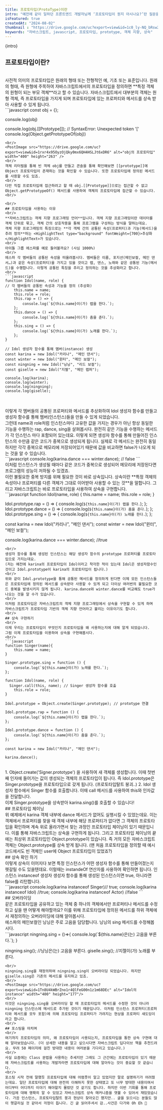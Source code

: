 ```yaml
---
title: 프로토타입(ProtoType)이란
intro: "예전에 같이 일하던 프론트엔드 개발자님께 ‘프로토타입이 뭔지 아시나요?’란 질문을 받은 적이 있는데요. 머리 속에 둥둥 떠오르는 내용들을 말로 설명하기 어려웠던 기억이 납니다. 공부를 하다보면 강의를 듣거나 문서를 읽은 것만으로 이해했다고 착각하기 쉬운 것 같습니다. 머리로 어렴풋하게 알고 있는 것과 실제로 다른 사람에게 말로 설명하는 것에는 아주 큰 차이가 있는데 말이죠. 오늘은 제가 알고 있다고 착각했던 프로토타입에 대해 정리해보겠습니다."
isFeatured: true
createdAt: "2024-08-02"
thumbnail : "https://drive.google.com/uc?export=view&id=1c0_ly-NQ_bRsw2up4RqKkFfETN_97aJF"
keywords: "자바스크립트, javascript, 프로토타입, prototype, 객체 지향, 상속"
---
```

<p>{intro}</p>
<Spacing size="lg" />

## 프로토타입이란?
<br/>
 사전적 의미의 프로토타입은 원래의 형태 또는 전형적인 예, 기초 또는 표준입니다. 원래의 형태, 즉 원형에 주목하여 자바스크립트에서의 프로토타입을 정의하면 **특정 객체의 원형이 되는 부모 객체**라고 할 수 있습니다. 자바스크립트에서 대부분의 객체는 원형 객체, 즉 프로토타입을 가지게 되며 프로토타입에 있는 프로퍼티와 메서드를 상속 받아 사용할 수 있게 됩니다.
<br/>
```javascript
const obj = {};

console.log(obj)

console.log(obj.[[Prototype]]);
// SyntaxError: Unexpected token '['
console.log(Object.getPrototypeOf(obj))
```
<br/>
<PostImage src="https://drive.google.com/uc?export=view&id=1rxr4x95OyzOjQky0mx6QH4HSLJt6xDR6" alt="obj의 프로토타입" width="400" height="263" />
<br/>
객체 리터럴을 통해 빈 객체 obj를 만들고 콘솔을 통해 확인해보면 [[prototype]]에 Object 프로토타입이 존재하는 것을 확인할 수 있습니다. 또한 프로토타입에 정의된 메서드를 사용할 수도 있죠.
<br/>
다만 직접 프로토타입에 접근하려고 할 때 obj.[[Prototype]]으로는 접근할 수 없고 Object.getPrototypeOf() 메서드를 사용하여 객체의 프로토타입에 접근할 수 있습니다. 
<br/>

<br/>
## 프로토타입을 사용하는 이유
<br/>
**자바스크립트는 객체 지향 프로그래밍 언어**입니다. 객체 지향 프로그래밍이란 데이터를 객체 단위로 묶고, 객체 간의 상호작용을 통해 프로그램을 구성하는 방식을 말하는데요. 
객체 지향 프로그래밍의 특징으로는 **각 객체 간의 공통된 속성(프로퍼티)과 기능(메서드)을 추려 정의**하는 <HighlightText type="background" fontWeight={700}>추상화</HighlightText>가 있습니다.
<br/>
아이돌 그룹 에스파를 예로 들어볼까요? (사심 1000%)
<br/>
에스파 각 멤버들의 공통된 속성을 떠올려봅시다. 멤버들은 이름, 포지션(메인보컬, 메인 댄서…)과 같은 속성(프로퍼티)을 가지고 있을 것이고 랩, 댄스, 노래와 같은 공통된 기능(메서드)을 수행합니다. 이렇게 공통된 특징을 추리고 정의하는 것을 추상화라고 합니다.  
<br/>
```javascript
function Idol(name, role) { 
// 각 멤버들의 공통된 속성과 기능을 정의 (추상화)
	this.name = name;
    this.role = role;
    this.rap = () => {
		console.log(`${this.name}이(가) 랩을 한다.`);
    };
    this.dance = () => {
	    console.log(`${this.name}이(가) 춤을 춘다.`);
    };
    this.sing = () => {
	    console.log(`${this.name}이(가) 노래를 한다.`);
    };
}

// Idol 생성자 함수를 통해 멤버(instance) 생성
const karina = new Idol("카리나", "메인 댄서"); 
const winter = new Idol("윈터", "메인 보컬");
const ningning = new Idol("닝닝", "리드 보컬");
const giselle = new Idol("지젤", "메인 랩퍼");

console.log(karina);
console.log(winter);
console.log(ningning);
console.log(giselle);

```
<br/>
<PostImage src="https://drive.google.com/uc?export=view&id=15Y3Ftl1Ka_r0jI3BEx7tEThXU107Yhmk" alt="프로토타입 체이닝" width="400" height="449"/>
<br/>
이렇게 각 멤버들의 공통된 프로퍼티와 메서드를 추상화하여 Idol 생성자 함수를 만들고 생성자 함수를 통해 멤버(인스턴스)들을 만들 수 있게 되었습니다. 
<br/>
그런데 name과 role처럼 인스턴스마다 고유한 값을 가지는 경우가 아닌 항상 동일한 기능을 수행하는 rap, dance, sing을 살펴봅시다. 완전히 같은 기능을 수행하는 메서드가 각 인스턴스 마다 포함되어 있는데요. 이렇게 되면 생성자 함수를 통해 만들어진 인스턴스의 수만큼 같은 코드가 중복으로 생성되게 됩니다. 실제로 각 메서드는 완전히 동일하지만 각각 중복으로 메모리에 저장되어있기 때문에 값을 비교하면 false가 나오게 되는 것을 알 수 있습니다.
<br/>
 ```javascript
console.log(karina.dance === winter.dance); // false
```
<br/>
이처럼 인스턴스가 생성될 때마다 같은 코드가 중복으로 생성되어 메모리에 저장된다면 프로그램의 성능이 저하될 수 있겠죠.
<br/>
이런 불필요한 중복 방지를 위해 필요한 것이 바로 <HighlightText type="background" fontWeight={700}>상속</HighlightText>입니다. 상속이란 **특정 객체의 속성이나 프로퍼티를 다른 객체가 그대로 이어받아 사용할 수 있는 것**을 말합니다. 그리고 자바스크립트는 바로 프로토타입을 사용하여 상속을 구현합니다.
<br/>
```javascript
function Idol(name, role) {
	this.name = name;
    this.role = role;
}

Idol.prototype.rap = () => {
    console.log(`${this.name}이(가) 랩을 한다.`);
};
Idol.prototype.dance = () => {
	console.log(`${this.name}이(가) 춤을 춘다.`);
};
Idol.prototype.sing = () => {
	console.log(`${this.name}이(가) 노래를 한다.`);
};

const karina = new Idol("카리나", "메인 댄서"); 
const winter = new Idol("윈터", "메인 보컬");

console.log(karina.dance === winter.dance); //true
```
<br/>
생성자 함수를 통해 생성된 인스턴스는 해당 생성자 함수의 prototype 프로퍼티를 프로토타입으로 가지는데요.
(저는 예전에 karina의 프로토타입이 Idol이라고 착각한 적이 있는데 Idol은 생성자함수인 것이고 Idol.prototype이 karina의 프로토타입이 됩니다.)
<br/>
위와 같이 Idol.prototype을 통해 공통된 메서드를 정의하게 된다면 이제 모든 인스턴스들은 프로토타입에 정의된 메서드를 상속받아 사용할 수 있게 되고 더이상 여러번의 불필요한 코드 중복을 발생시키지 않게 됩니다. karina.dance와 winter.dance를 비교해도 true가 나오는 것을 알 수가 있습니다.
<br/>
이처럼 프로토타입은 자바스크립트의 객체 지향 프로그래밍에서 상속을 구현할 수 있게 하며 자바스크립트가 프로토타입 기반의 객체 지향 언어라고 불리는 이유이기도 합니다.
<br/>
## 상속 구현하기
<br/>
이제 우리는 프로토타입이 무엇인지 프로토타입을 왜 사용하는지에 대해 알게 되었습니다. 
그럼 이제 프로토타입을 이용하여 상속을 구현해봅시다.
<br/>
```javascript
function Singer(name){
	this.name = name;
}
      
Singer.prototype.sing = function () {
	console.log(`${this.name}이(가) 노래를 한다.`);
};

function Idol(name, role) {
  Singer.call(this, name); // Singer 생성자 함수를 호출
	this.role = role;
}

Idol.prototype = Object.create(Singer.prototype); // prototype 연결

Idol.prototype.rap = function () {
	console.log(`${this.name}이(가) 랩을 한다.`);
};

Idol.prototype.dance = function () {
	console.log(`${this.name}이(가) 춤을 춘다.`);
};

const karina = new Idol("카리나", "메인 댄서");

karina.dance();

```
<br/>
1. Object.create('Signer.prototype') 을 사용하여 새 객체를 생성합니다. 이때 첫번째 인자에 들어가는 값이 생성되는 객체의 프로토타입이 됩니다. 
즉 Idol.prototype은 Singer.prototype을 프로토타입으로 갖게 됩니다. (프로토타입탈트 붕괴..)
2. Idol 생성자 함수에서 Singer 함수를 호출합니다. 이때 call 메서드를 사용하여 this와 인자값을 전달합니다.
<br/>
이제 Singer.prototype을 상속받아 karina.sing()를 호출할 수 있습니다!
<br/>
## 프로토타입 체이닝
<br/>
위 예제에서 karina 객체 내부에 dance 메서드가 없어도 실행시킬 수 있었는데요. 이는 객체에서 프로퍼티를 찾을 때 객체 내부에 해당 프로퍼티가 없다면 그 객체의 프로토타입을 확인하며 계속 위로 올라가면서 찾는 과정인 프로토타입 체이닝이 있기 때문입니다. 이를 통해 자바스크립트는 상속을 구현하게 됩니다. 그리고 프로토타입 체이닝의 끝에는 최상위 프로토타입인 Object.prototype이 있습니다. 즉 거의 모든 자바스크립트 객체는 Object.prototype를 상속 받게 됩니다.
(맨 처음 프로토타입을 정의할 때 예시코드에서도 빈 객체인 user에 Object 프로토타입이 있었죠?)
<br/>
## 상속 확인 하기
<br/>
이렇게 상속이 이어지다 보면 특정 인스턴스가 어떤 생성자 함수를 통해 만들어졌는지 헷갈릴 수도 있을텐데요. 이럴때는 instandeOf 연산자를 사용하여 확인하면 됩니다. 인스턴스 instanceof 생성자 생성자 함수를 통해 생성된 인스턴스이면 true, 아니라면 false를 리턴합니다.
<br/>
```javascript
console.log(karina instanceof Singer)// true;
console.log(karina instanceof Idol) //true;
console.log(karina instanceof Actor) //false
```
<br/>
## 오버라이딩
<br/>
같은 프로토타입을 공유하고 있는 객체 중 하나의 객체에서만 프로퍼티나 메서드를 수정하고 싶을 땐 어떻게 해야할까요? 이를 위해 프로토타입에 정의된 메서드를 하위 객체에서 재정의하는 오버라이딩에 대해 알아봅시다.
<br/>
에스파의 메인보컬인 닝닝은 주로 고음을 담당합니다. 닝닝의 sing 메서드를 수정해봅시다.
<br/>
```javascript
ningning.sing = ()=>{
	console.log(`${this.name}은(는) 고음을 부른다.`);
}

ningning.sing(); //닝닝은(는) 고음을 부른다.
giselle.sing(); //지젤이(가) 노래를 부른다.

```
<br/>
ningning.sing을 재정의하여 ningning.sing이 오버라이딩 되었습니다. 하지만 giselle.sing은 기존의 메서드를 유지하고 있죠. 
<br/>
<PostImage src="https://drive.google.com/uc?export=view&id=1Tn8U4kWBrZno1r4QlFeG00n1z1m68DEc" alt="Idol의 instance" width="400" height="177"/>
<br/>
이것은 ningning.sing을 오버라이딩 할 때 프로토타입의 메서드를 수정한 것이 아니라 ningning 인스턴스에 메서드로 추가된 것이기 때문입니다. 이처럼 인스턴스 프로퍼티(프로퍼티와 메서드를 모두 포함)에 의해 프로토타입 프로퍼티가 가려지는 현상을 프로퍼티 섀도잉이라고 합니다.
<br/>
## 포스팅을 마치며
<br/>
여기까지 프로토타입의 의미, 왜 프로토타입이 사용되는지, 프로토타입을 통한 상속 구현에 대해 알아보았습니다. (더 상세한 내용을 알고 싶으시다면 자바스크립트 딥다이브 책을 추천드려요. 무려 50 페이지에 걸친 방대한 내용이 여러분을 기다리고 있습니다.) 
<br/>
사실 요즘에는 Class 문법을 사용하는 추세지만 그래도 그 근간에는 프로토타입이 있기 때문에 자바스크립트를 사용하는 개발자라면 프로토타입에 대해 알아두는 것이 중요할 것 같습니다.
<br/>
포스팅 시작 전에 말했듯 프로토타입에 대해 어렴풋이 알고 있었지만 말로 설명하기가 어려웠는데요. 일단 프로토타입에 대해 완전히 이해하지 못한 상태였고 또 너무 방대한 내용이여서 어디부터 어디까지 이야기 해야할지 몰랐던 것 같기도 합니다. 하지만 이번 기회를 통해 프로토타입에 대해 명확히 알 수 있었고 자바스크립트 상속 매커니즘을 엿볼 수 있어서 재밌었습니다. 가끔 인스턴스, 프로토타입탈트 붕괴 현상이 찾아오긴 했지만.. 글을 읽으시는 분들도 많이 헷갈리실 것 같아서 걱정이 듭니다. 긴 글 읽어주셔서 감..사건은 다가와 Oh Eh 👻
